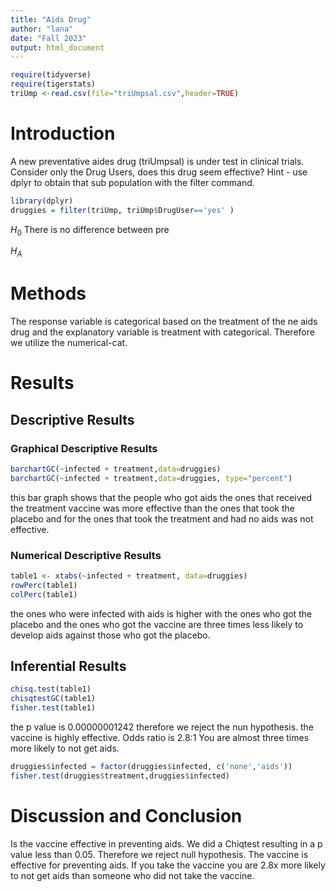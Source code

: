 ```yaml
---
title: "Aids Drug"
author: "lana"
date: "Fall 2023"
output: html_document
---
```


```r
require(tidyverse)
require(tigerstats)
triUmp <-read.csv(file="triUmpsal.csv",header=TRUE)
```

# Introduction

<!--In this section you explain what you are trying to show.  Where did the data come from?  What is the research or other question you are trying to answer?.  If you skimp in this section expect to be marked down in your grade. Paint a picture of the project a couple of paragraphs is expected!-->

A new  preventative aides drug (triUmpsal) is under test in clinical trials. Consider only the Drug Users, does this drug seem effective?  Hint - use dplyr to obtain that sub population with the filter command. 

```r
library(dplyr)
druggies = filter(triUmp, triUmp$DrugUser=='yes' )
```

$H_0$ There is no difference between pre

$H_A$

# Methods

<!--Decide on your methods:  use "variable analysis" or other appropriate descriptors.  Make sure to choose at least one graphical method and at least one numerical method. Discuss what data manipulations may be needed for example subsetting or other binning procedures and what sort of graphical displays and inferential tools will be used!-->

The response variable is categorical based on the treatment of the ne aids drug and the explanatory variable is treatment with categorical. Therefore we utilize the numerical-cat. 

# Results

<!--Divide this section into two sub-sections:  One for your descriptive  results and one for your inferential results.!-->

## Descriptive Results

### Graphical Descriptive Results

<!--Graphical results here.  Make sure to show your code.  Provide appropriate labels for axes, giving units if possible, and provide a good title for the graph, too.  Use the graphical results to describe the patterns if any that exist in the data as focused toward the research question. Bottom line is to explain the features of the graph that are relevant to conforming or departing to what is expected by your null hypothesis !-->

```r
barchartGC(~infected + treatment,data=druggies)
barchartGC(~infected + treatment,data=druggies, type="percent")

```

this bar graph shows that the people who got aids the ones that received the treatment vaccine was more effective than the ones that took the placebo and for the ones that took the treatment and had no aids was not effective. 

### Numerical Descriptive Results

<!--Numerical results go here. Use the numerical results to describe the patterns if any that exist in the data as focused toward the research question!-->

```r
table1 <- xtabs(~infected + treatment, data=druggies)
rowPerc(table1)
colPerc(table1)
```

the ones who were infected with aids is higher with the ones who got the placebo and the ones who got the vaccine are three times less likely to develop aids against those who got the placebo. 

## Inferential Results

<!--State hypothesis clearly.  Make sure your discussion of the inferential test covers all the aspects that the test output produces, such as test statistic, p-value etc.  Make a decision about the null hypothesis, explain the assumptions on which the selected test/procedure was based, and why the chosen procedure satisfys the assumptions and is appropriate to answer the research question!-->

```r
chisq.test(table1)
chisqtestGC(table1)
fisher.test(table1)
```

the p value is 0.00000001242 therefore we reject the nun hypothesis. the vaccine is highly effective. Odds ratio is 2.8:1 You are almost three times more likely to not get aids. 

```r
druggies$infected = factor(druggies$infected, c('none','aids'))
fisher.test(druggies$treatment,druggies$infected)
```


# Discussion and Conclusion

<!--Discussion and conclusion here.  If you found a relationship be sure to consider whether the relationship occurs because one of the variavbles causes the other, or whether they perhasps are related for some other reason.  Watch the chapter 6 videos from the GeorgeTown videos collection.!-->

Is the vaccine effective in preventing aids. We did a Chiqtest resulting in a p value less than 0.05. Therefore we reject null hypothesis. The vaccine is effective for preventing aids. If you take the vaccine you are 2.8x  more likely to not get aids than someone who did not take the vaccine. 
